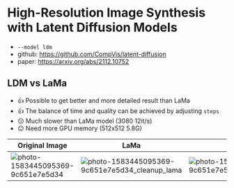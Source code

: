 # High-Resolution Image Synthesis with Latent Diffusion Models

- `--model ldm`
- github: https://github.com/CompVis/latent-diffusion
- paper: https://arxiv.org/abs/2112.10752

## LDM vs LaMa

- 👍 Possible to get better and more detailed result than LaMa
- 👍 The balance of time and quality can be achieved by adjusting `steps`
- 😐 Much slower than LaMa model (3080 12it/s)
- 😐 Need more GPU memory (512x512 5.8G)

| Original Image                                                                                                                            | LaMa                                                                                                                                                   | LDM                                                                                                                                                   |
| ----------------------------------------------------------------------------------------------------------------------------------------- | ------------------------------------------------------------------------------------------------------------------------------------------------------ | ----------------------------------------------------------------------------------------------------------------------------------------------------- |
| ![photo-1583445095369-9c651e7e5d34](https://user-images.githubusercontent.com/3998421/156923525-d6afdec3-7b98-403f-ad20-88ebc6eb8d6d.jpg) | ![photo-1583445095369-9c651e7e5d34_cleanup_lama](https://user-images.githubusercontent.com/3998421/156923620-a40cc066-fd4a-4d85-a29f-6458711d1247.png) | ![photo-1583445095369-9c651e7e5d34_cleanup_ldm](https://user-images.githubusercontent.com/3998421/156923652-0d06c8c8-33ad-4a42-a717-9c99f3268933.png) |
